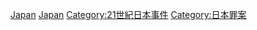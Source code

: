 [[Category:21世紀各國罪案|Japan]]
[[Category:21世紀亞洲罪案|Japan]]
[[Category:21世紀日本事件|Category:21世紀日本事件]]
[[Category:日本罪案|Category:日本罪案]]